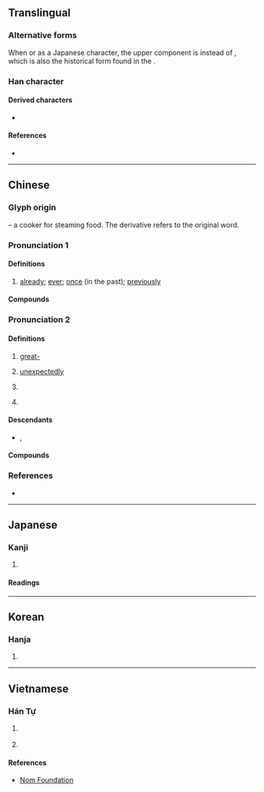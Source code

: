 {{also|曽|會}}
{{character info}}
==Translingual==
{{stroke order|strokes=12}}
{{CJKV-forms|曾|曾|曽|曾}}

===Alternative forms===
When {{w|Hanja|used in Korea}} or as a Japanese {{w|kyūjitai}} character, the upper component is {{l|mul|八}} instead of {{l|mul|丷}}, which is also the historical form found in the {{w|Kangxi dictionary}}.

===Han character===
{{Han char|rn=73|rad=曰|as=08|sn=12|four=80606|canj=CWA|ids=⿱丷𭥴(GHT),⿱八𭥴(JKV)}}

====Derived characters====
* {{lang|und|sc=Hani|[[僧]] [[增]] [[噌]] [[嶒]] [[潧]] [[憎]] [[繒]] ([[缯]]) [[璔]] [[橧]] [[贈]] ([[赠]]) [[熷]] [[磳]] [[矰]] [[竲]] [[蹭]] [[譄]] [[鏳]] [[驓]] [[鱛]] [[鄫]] [[甑]] [[朆]] [[罾]] [[鬙]] [[層]] [[𬁭]]}}

====References====
* {{Han ref|kx=0503.030|dkj=14299|dj=0877.020|hdz=21521.030|uh=66FE|ud=26366|bh=B4BF|bd=46271}}

----

==Chinese==
{{zh-forms|alt=曽}}

===Glyph origin===
{{Han etym}}
{{liushu|p}} – a cooker for steaming food. The derivative {{och-l|甑}} refers to the original word.

===Pronunciation 1===
{{zh-pron
|m=céng
|c=cang4
|md=cèng
|mn=xm,tw:chêng/qz:chn̂g/zz:cheng/tw:chan
|mn-t=zêng5
|w=3zen
|mc=2
|oc=1,2
|cat=adv
}}

====Definitions====
{{zh-hanzi}}

# [[already]]; [[ever]]; [[once]] (in the past); [[previously]]

====Compounds====
{{zh-der|fold=1|不曾|何曾|似曾相識|幾曾|得未曾有|也曾|阿曾|未曾|曾幾何時|曾經|曾經滄海}}

===Pronunciation 2===
{{zh-pron
|m=zēng
|c=zang1
|md=cĕng
|mn=chan/xm,zz,tw:cheng/qz:chng
|mn_note=cheng/chng - literary; chan - vernacular (including surname)
|mn-t=zêng1/zang1
|mn-t_note=zang1 - surname
|w=1tsen
|mc=1
|oc=2,1
|cat=pref,pn,adv,v
}}
{{attention|nan|chēng - where does this go?}}

====Definitions====
{{zh-hanzi}}
{{zh-wp|zh:曾姓|yue:曾氏|gan:曾姓|nan:Chan (sèⁿ)}}

# {{lb|zh|prefix}} [[great-]]
#: {{zh-x|曾{zēng}孫|'''great-'''grandson}}
# {{lb|zh|literary}} [[unexpectedly]]
# {{lb|zh|literary}} {{zh-alt-form|增|to increase}}
# {{surname|zh}}
#: {{zh-x|^曾 ^國-藩|{{w|Zeng Guofan|'''Zeng''' Guofan}}}}

====Descendants====
* {{desc|bor=1|en|Tseng}}, {{l|en|Zeng}}

====Compounds====
{{zh-der|fold=1|可曾|曾祖母|曾益|曾子殺彘|曾子|曾參殺人|曾祖父|曾祖|曾母暗沙|曾母投杼|曾孫|曾門|高曾規矩|曾都|曾劉}}

===References===
* {{R:yue:Hanzi}}

{{zh-cat|Elementary}}

----

==Japanese==
{{ja-kanji forms|曽|曾}}

===Kanji===
{{ja-kanji|grade=|rs=曰08|shin=曽}}

# {{rfdef|ja|sort=曰08}}

====Readings====
{{ja-readings
|goon=ぞう
|kanon=そう
|kanyoon=ぞ, そ
|kun=かつ-て, すなわ-ち
|nanori=かつ, つね
}}

----

==Korean==

===Hanja===
{{ko-hanja|hangeul=증|eumhun=|rv=jeung|mr=chŭng|y=cung}}

# {{rfdef|ko|sort=曰08}}

----

==Vietnamese==

===Hán Tự===

{{vi-readings|rs=曰08
|hanviet=tằng-genibrel;Thiều Chửu (1942);Trần (1999);Nguyễn (1974), tăng-genibrel;bonet;Nguyễn (1974);btcn;Trần (1999);tdcntd
|nom=tâng-genibrel;btcn, tơn-btcn, tưng-genibrel;btcn, từng-bonet;btcn;tdcntd
}}

# {{lb|vi|archaic}} {{han tu form of|tằng|[[great-]]}}
# {{Nom form of|từng|[[once]], [[ever]], [[already]], [[formerly]]}}

====References====
<references/>

* [http://nomfoundation.org/common/nom_details.php?codepoint=66fe&img=1 Nom Foundation]